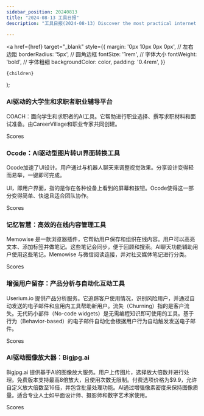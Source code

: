 ```yaml
---
sidebar_position: 20240813
title: "2024-08-13 工具日报"
description: "工具日报(2024-08-13) Discover the most practical internet software, AI tools, and products of 2024 through the Tools Daily!"

---
```



  <a
    href={href}
    target="_blank"
    style={{
      margin: '0px 10px 0px 0px', // 左右边距
      borderRadius: '5px', // 圆角边框
      fontSize: '1rem', // 字体大小
      fontWeight: 'bold', // 字体粗细
      backgroundColor: color,
      padding: '0.4rem',
    }}
  >
    {children}
  </a>
);

### AI驱动的大学生和求职者职业辅导平台

COACH：面向学生和求职者的AI工具。它帮助进行职业选择、撰写求职材料和面试准备。由CareerVillage和职业专家共同创建。

<Link href="/news/2024/08/13/AIPowered-Career-Coaching-Platform-for-Students-and-Jobseeke" color="#B0C4DE">Scores</Link>

### Ocode：AI驱动型图片转UI界面转换工具

Ocode加速了UI设计。用户通过与机器人聊天来调整视觉效果。分享设计变得轻而易举，一键即可完成。

UI，即用户界面，指的是你在各种设备上看到的屏幕和按钮。Ocode使得这一部分变得简单、快速且适合团队协作。

<Link href="/news/2024/08/13/Ocode-AIPowered-ImagetoUI-Conversion-Tool" color="#B0C4DE">Scores</Link>

### 记忆智慧：高效的在线内容管理工具

Memowise 是一款浏览器插件，它帮助用户保存和组织在线内容。用户可以高亮文本、添加标签并做笔记。这些笔记会同步，便于回顾和搜索。AI聊天功能辅助用户使用这些笔记。Memowise 与微信阅读连接，并对社交媒体笔记进行分类。

<Link href="/news/2024/08/13/Memowise-Efficient-Online-Content-Management-Tool" color="#B0C4DE">Scores</Link>

### 增强用户留存：产品分析与自动化互动工具

Userium.io 提供产品分析服务。它追踪客户使用情况，识别风险用户，并通过自动发送的电子邮件和应用内工具帮助新用户。流失（Churning）指的是客户流失。无代码小部件（No-code widgets）是无需编程知识即可使用的工具。基于行为（Behavior-based）的电子邮件自动化会根据用户行为自动触发发送电子邮件。

<Link href="/news/2024/08/13/Enhancing-User-Retention-with-Product-Analytics-and-Automate" color="#B0C4DE">Scores</Link>

### AI驱动图像放大器：Bigjpg.ai

Bigjpg.ai 提供基于AI的图像放大服务。用户上传图片，选择放大倍数并进行处理。免费版本支持最高8倍放大，且使用次数无限制。付费选项价格为$9.9，允许自定义放大倍数至16倍，并包含批量处理功能。AI通过增强像素密度来保持图像质量。适合专业人士如平面设计师、摄影师和数字艺术家使用。

<Link href="/news/2024/08/13/AIPowered-Image-Enlarger-Bigjpgai" color="#B0C4DE">Scores</Link>

